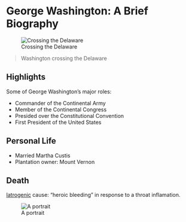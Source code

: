 # George Washington: A Brief Biography

![Crossing the Delaware](http://upload.wikimedia.org/wikipedia/commons/thumb/9/95/Washington_Crossing_the_Delaware_by_Emanuel_Leutze%2C_MMA-NYC%2C_1851.jpg/320px-Washington_Crossing_the_Delaware_by_Emanuel_Leutze%2C_MMA-NYC%2C_1851.jpg)

> Washington crossing the Delaware


## Highlights

Some of George Washington's major roles:

* Commander of the Continental Army
* Member of the Continental Congress
* Presided over the Constitutional Convention
* First President of the United States 

## Personal Life

* Married Martha Custis
* Plantation owner: Mount Vernon

## Death

[Iatrogenic](http://www.merriam-webster.com/medical/iatrogenic) cause: "heroic bleeding" in response to a throat inflamation.


![A portrait](http://upload.wikimedia.org/wikipedia/commons/thumb/8/82/Stuart-george-washington-constable-1797.jpg/469px-Stuart-george-washington-constable-1797.jpg)

